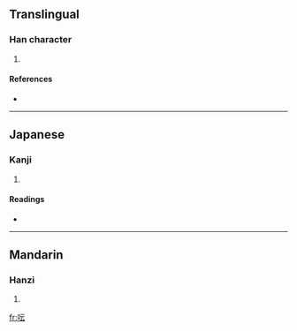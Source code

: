 ==Translingual==

===Han character===
{{Han char|rn=30|rad=口|as=04|sn=7|four=|canj=口一一戈 (RMMI)}}

# {{defn|Han}}

====References====
* {{Han ref|kx=0181.191|dkj=03422|hdz=10585.061|uh=544D|ud=21581}}

----

==Japanese==

===Kanji===
{{ja-kanji|grade=|rs=口04}}

# {{defn|Japanese}}

====Readings====
* {{ja-readings|on=[[うん]] (un), [[ごう]] (gō), [[おん]] (on), [[ぐ]] (gu), [[いん]] (in)|kun=[[ほえる]] (hoeru)}}

----

==Mandarin==

===Hanzi===
{{cmn-hanzi|pin=[[hōng]] ([[hong1]])|wg=hung<sup>1</sup>}}

# {{defn|Mandarin}}

[[fr:呍]]